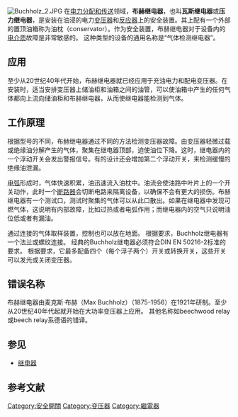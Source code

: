{{orphan|time=2015-10-28T00:03:50+00:00}}
[[File:Buchholz_2.JPG|thumb]]
在[[配電系統|电力分配和传送]]领域，'''布赫继电器'''，也叫'''瓦斯继电器'''或'''压力继电器'''，是安装在油浸的电力[[变压器|变压器]]和[[电抗|反应器]]上的安全装置。其上配有一个外部的置顶油箱称为油枕（conservator）。作为安全装置，布赫继电器对于设备内的[[介電質|电介质]]故障是非常敏感的。 这种类型的设备的通用名称是“气体检测继电器”。

== 应用 ==
至少从20世纪40年代开始，布赫继电器就已经应用于充油电力和配电变压器。在安装时，适当安排变压器上储油柜和油箱之间的油管，可以使油箱中产生的任何气体都向上流向储油柜和布赫继电器，从而使继电器能检测到气体。

== 工作原理 ==
根据型号的不同，布赫继电器通过不同的方法检测变压器故障。由变压器轻微过载或绝缘油分解产生的气体，聚集在继电器顶部，迫使油位下降。这时，继电器内的一个浮动开关会发出警报信号。有的设计还会增加第二个浮动开关，来检测缓慢的绝缘油泄漏。

[[电弧|电弧]]形成时，气体快速积累，油迅速流入油枕中。油流会使油路中叶片上的一个开关动作，此时一个[[斷路器|断路器]]会切断电路来隔离设备，以确保不会有更大的损伤。布赫继电器有一个测试口，测试时聚集的气体可以从此口散出。如果在继电器中发现可燃气体，这说明有内部故障，比如过热或者电弧作用；而继电器内的空气只说明油位低或者有漏油。

通过连接的气体取样装置，控制也可以放在地面。 根据要求，Buchholz继电器有一个法兰或螺纹连接。 经典的Buchholz继电器必须符合DIN EN 50216-2标准的要求。 根据要求，它最多配备四个（每个浮子两个）开关或转换开关，这些开关可以发光或关闭变压器。

== 错误名称 ==
布赫继电器由麦克斯·布赫（Max Buchholz）（1875-1956）在1921年研制。至少从20世纪40年代起就开始在大功率变压器上应用。
其他名称如beechwood relay或beech relay系德语的错译。

== 参见 ==
* [[继电器|继电器]]

== 参考文献 ==
<references />

{{Authority control}}
[[Category:安全開關|Category:安全開關]]
[[Category:变压器|Category:变压器]]
[[Category:繼電器|Category:繼電器]]